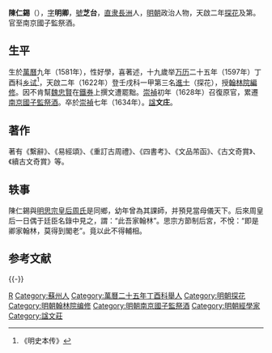 {{明清人物信息框
| 姓名 = 陳仁錫
| 原名 =
| 圖片名稱= 陳仁錫.jpg
| 圖片大小 = 160px
| 圖片說明 = 《滄浪亭五百名賢像》之陳仁錫石刻像
| 最高職務 = 南京國子監祭酒
| 國家 = 大明
| 爵位 =
| 籍貫 = [[南直隸|直隸]][[蘇州府|蘇州府]][[長洲縣|長洲縣]]
| 族裔 = 漢族
| 字號 = 字明卿，號芝台
| 諡號 = 文莊
| 出生日期 = [[萬曆|萬曆]]九年（1581年）
| 出生地點 = [[南直隸|直隸]][[長洲縣|長洲縣]]
| 逝世日期 = [[崇禎|崇禎]]九年（1636年）
| 逝世地點 = [[南直隸|直隸]][[長洲縣|長洲縣]]
| 墓葬 =
| 配偶 =
| 親屬 = 
| 出身 = 
*萬曆二十五年（1597年）丁酉科舉人
*天啓二年（1622年）壬戌科進士一甲第三名
| 經歷 = 
| 著作 = 
*《繫辭》
*《易經頌》
*《重訂古周禮》
*《四書考》
*《文品芾函》
*《古文奇賞》、《續古文奇賞》
}}

'''陳仁錫'''（{{bd|1581年||1636年|catIdx=C陳}}），[[表字|字]]'''明卿'''，[[號|號]]'''芝台'''，[[南直隶|直隶]][[長洲縣|長洲]]人，[[明朝|明朝]]政治人物，天啟二年[[探花|探花]]及第。官至南京國子監祭酒。

==生平==
生於[[萬曆|萬曆]]九年（1581年），性好學，喜著述，十九歲举[[万历|万历]]二十五年（1597年）丁酉科[[乡试|乡试]]<ref>《明史本传》</ref>，天啟二年（1622年）登壬戌科一甲第三名[[進士|進士]]（探花），授[[翰林院編修|翰林院編修]]。因不肯幫[[魏忠賢|魏忠賢]]在[[鐵券|鐵券]]上撰文遭罷黜。[[崇禎|崇禎]]初年（1628年）召復原官，累遷[[南京|南京]][[國子監祭酒|國子監祭酒]]。卒於[[崇禎|崇禎]]七年（1634年）。[[諡|諡]]'''文庄'''。

== 著作 ==
著有《繫辭》、《易經頌》、《重訂古周禮》、《四書考》、《文品芾函》、《古文奇賞》、《續古文奇賞》等。

== 轶事 ==
陳仁錫與[[明思宗|明思宗]][[孝節烈皇后|皇后周氏]]是同鄉，幼年曾為其課師，并預見當母儀天下。后來周皇后一日偶于廷臣名錄中見之，謂：“此吾家翰林”。思宗方節制后宮，不悅：“即是卿家翰林，莫得到閣老”。竟以此不得輔相。

== 参考文献 ==
{{Reflist}}

{{-}}
{{天啓二年壬戌科殿試金榜}}

{{规范控制}}

{{DEFAULTSORT:Chen陳}}
[[Category:陳姓|R]]
[[Category:蘇州人|Category:蘇州人]]
[[Category:萬曆二十五年丁酉科舉人|Category:萬曆二十五年丁酉科舉人]]
[[Category:明朝探花|Category:明朝探花]]
[[Category:明朝翰林院编修|Category:明朝翰林院编修]]
[[Category:明朝南京國子監祭酒|Category:明朝南京國子監祭酒]]
[[Category:明朝經學家|Category:明朝經學家]]
[[Category:諡文莊|Category:諡文莊]]